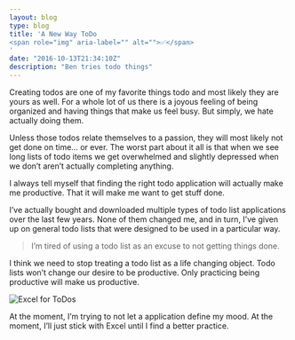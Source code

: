 ```yaml
---
layout: blog
type: blog
title: 'A New Way ToDo 
<span role="img" aria-label="" alt="">✅</span>
'
date: "2016-10-13T21:34:10Z"
description: "Ben tries todo things"
---
```


Creating todos are one of my favorite things todo and most likely they are yours as well. For a whole lot of us there is a joyous feeling of being organized and having things that make us feel busy. But simply, we hate actually doing them.

Unless those todos relate themselves to a passion, they will most likely not get done on time… or ever. The worst part about it all is that when we see long lists of todo items we get overwhelmed and slightly depressed when we don’t aren’t actually completing anything.

I always tell myself that finding the right todo application will actually make me productive. That it will make me want to get stuff done.

I’ve actually bought and downloaded multiple types of todo list applications over the last few years. None of them changed me, and in turn, I’ve given up on general todo lists that were designed to be used in a particular way.

> I’m tired of using a todo list as an excuse to not getting things done.

I think we need to stop treating a todo list as a life changing object. Todo lists won’t change our desire to be productive. Only practicing being productive will make us productive.

![Excel for ToDos](./todoPost.png)

At the moment, I’m trying to not let a application define my mood. At the moment, I’ll just stick with Excel until I find a better practice.
